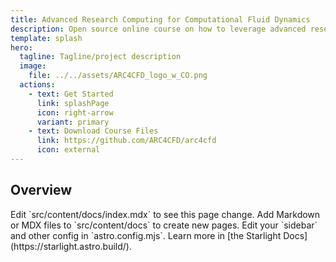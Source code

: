 ```yaml
---
title: Advanced Research Computing for Computational Fluid Dynamics
description: Open source online course on how to leverage advanced research computing resources to solve computational fluid dynamics problems.
template: splash
hero:
  tagline: Tagline/project description
  image:
    file: ../../assets/ARC4CFD_logo_w_CO.png
  actions:
    - text: Get Started
      link: splashPage
      icon: right-arrow
      variant: primary
    - text: Download Course Files
      link: https://github.com/ARC4CFD/arc4cfd
      icon: external
---
```



## Overview

<CardGrid stagger>
	<Card title="Update content" icon="pencil">
		Edit `src/content/docs/index.mdx` to see this page change.
	</Card>
	<Card title="Add new content" icon="add-document">
		Add Markdown or MDX files to `src/content/docs` to create new pages.
	</Card>
	<Card title="Configure your site" icon="setting">
		Edit your `sidebar` and other config in `astro.config.mjs`.
	</Card>
	<Card title="Read the docs" icon="open-book">
		Learn more in [the Starlight Docs](https://starlight.astro.build/).
	</Card>
</CardGrid>
